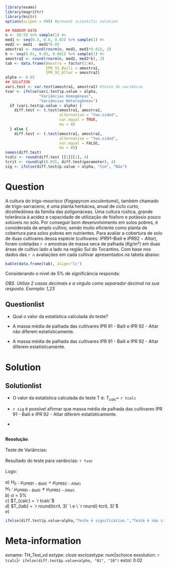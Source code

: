 ```{r dgp, include = FALSE} 
library(exams)
library(magrittr)
library(knitr)
options(scipen = 999) #prevent scientific notation 

## RANDOM DATA 
n <- 30:50 %>% sample(1) #n
med1 <- seq(0.3, 0.6, 0.02) %>% sample(1) #n
med2 <- med1 - med1*0.05
amostra1 <- round(rnorm(n, med1, med1*0.01), 3)
k <- seq(0.01, 0.03, 0.001) %>% sample(1) #n
amostra2 <- round(rnorm(n, med2, med2*k), 3)
tab <- data.frame(Amostra = factor(1:n), 
                  IPR_91_Baili = amostra1, 
                  IPR_92_Altar = amostra2)
alpha <- 0.05
## SOLUTION
vari.test <- var.test(amostra1, amostra2) #teste de variância
tvar <- ifelse(vari.test$p.value > alpha, 
               "Variâncias Homogêneas", 
               "Variâncias Heterogêneas")
  if (vari.test$p.value > alpha) {
    diff.test <- t.test(amostra1, amostra2, 
                        alternative = "two.sided", 
                        var.equal = TRUE, 
                        mu = 0)
  } else {
    diff.test <- t.test(amostra1, amostra2, 
                        alternative = "two.sided", 
                        var.equal = FALSE, 
                        mu = 0)}
names(diff.test)
tcalc <- round(diff.test [[1]][1], 4)
tcrit <- round(qt(0.025, diff.test$parameter), 4)
sig <- ifelse(diff.test$p.value < alpha, "Sim", "Não")
``` 
Question
========
A cultura do trigo-mourisco ($Fagopyrum\ esculentumé$), também chamado de trigo-sarraceno, é uma planta herbácea, anual de ciclo curto, dicotiledônea da família das poligonáceas. Uma cultura rústica, grande tolerância à acidez e capacidade de utilização de fósforo e potássio pouco solúveis no solo. Por conseguir bom desenvolvimento em solos pobres, é considerada de amplo cultivo, sendo muito eficiente como planta de cobertura para solos pobres em nutrientes. Para avaliar a cobertura de solo de duas cultivares dessa espécie (cultivares: $IPR 91 – Baili$ e $IPR 92 - Altar$), foram coletadas `r n` amostras de massa seca de palhada ($Kg/m²$) em duas áreas de cultivo lado a lado na região Sul do Tocantins. Com base nos dados das `r n` avaliações em cada cultivar apresentados na tabela abaixo: 
```{r table, echo=FALSE}
kable(data.frame(tab), align="lc")
```

Considerando o nível de 5% de significância responda:

*OBS. Utilize 2 casas decimais e a vírgula como separador decimal na sua resposta. Exemplo: 1,23*


Questionlist
------------
* Qual o valor da estatística calculada do teste?\

* A massa média de palhada das cultivares IPR 91 - Baili e IPR 92 - Altar não diferem estatísticamente.
 
* A massa média de palhada das cultivares IPR 91 - Baili e IPR 92 - Altar diferem estatísticamente.


Solution
========

Solutionlist
------------
* O valor da estatística calculada do teste T é: $T_{calc}=$ `r tcalc` 

* `r sig` é possível afirmar que massa média de palhada das cultivares IPR 91 - Baili e IPR 92 - Altar diferem estatísticamente.

*

<br/>
**Resolução**:<br/>  
Teste de Variâncias:<br/>  
Resultado do teste para variâncias: `r tvar` <br/>  
Logo:<br/>    
$a)$ $H_0: \mu_{(IPR 91 - Baili)} = \mu_{(IPR 92 - Altar)}$  <br/>
$H_1: \mu_{(IPR 91 - Baili)} \ne \mu_{(IPR 92 - Altar)}$  <br/>
$b)$ $\alpha = 5\%$  <br/>
$c)$ $T_{calc} = `r tcalc`$  <br/>
$d)$ $T_{tab} = `r round(tcrit, 3)` \ e \ `r round(-tcrit, 3)`$  <br/>
$e)$  <br/>
```{r plot, echo=FALSE, fig.cap=" "}
ifelse(diff.test$p.value<alpha,"Teste é significativo.","Teste é não significativo.")
```

Meta-information
================
exname: TH_Test_vd
extype: cloze
exclozetype: num|schoice
exsolution: `r tcalc`|`r ifelse(diff.test$p.value<alpha, "01", "10")`
extol: 0.02